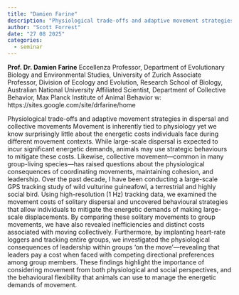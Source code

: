 ```yaml
---
title: "Damien Farine"
description: "Physiological trade-offs and adaptive movement strategies in dispersal and collective movements"
author: "Scott Forrest"
date: "27 08 2025"
categories:
  - seminar
---
```


**Prof. Dr. Damien Farine**
Eccellenza Professor, Department of Evolutionary Biology and Environmental Studies, University of Zurich
Associate Professor, Division of Ecology and Evolution, Research School of Biology, Australian National University
Affiliated Scientist, Department of Collective Behavior, Max Planck Institute of Animal Behavior
w: https://sites.google.com/site/drfarine/home 

Physiological trade-offs and adaptive movement strategies in dispersal and collective movements
Movement is inherently tied to physiology yet we know surprisingly little about the energetic costs individuals face during different movement contexts. While large-scale dispersal is expected to incur significant energetic demands, animals may use strategic behaviours to mitigate these costs. Likewise, collective movement—common in many group-living species—has raised questions about the physiological consequences of coordinating movements, maintaining cohesion, and leadership. Over the past decade, I have been conducting a large-scale GPS tracking study of wild vulturine guineafowl, a terrestrial and highly social bird. Using high-resolution (1 Hz) tracking data, we examined the movement costs of solitary dispersal and uncovered behavioural strategies that allow individuals to mitigate the energetic demands of making large-scale displacements. By comparing these solitary movements to group movements, we have also revealed inefficiencies and distinct costs associated with moving collectively. Furthermore, by implanting heart-rate loggers and tracking entire groups, we investigated the physiological consequences of leadership within groups ‘on the move’—revealing that leaders pay a cost when faced with competing directional preferences among group members. These findings highlight the importance of considering movement from both physiological and social perspectives, and the behavioural flexibility that animals can use to manage the energetic demands of movement.
